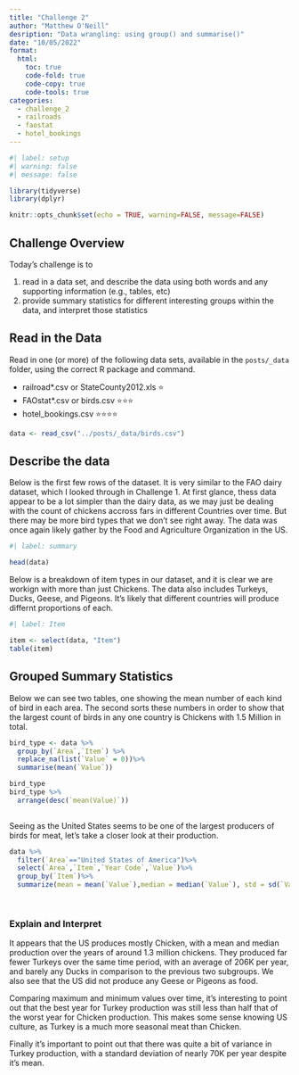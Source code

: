 ```yaml
---
title: "Challenge 2"
author: "Matthew O'Neill"
desription: "Data wrangling: using group() and summarise()"
date: "10/05/2022"
format:
  html:
    toc: true
    code-fold: true
    code-copy: true
    code-tools: true
categories:
  - challenge_2
  - railroads
  - faostat
  - hotel_bookings
---
```


```r
#| label: setup
#| warning: false
#| message: false

library(tidyverse)
library(dplyr)

knitr::opts_chunk$set(echo = TRUE, warning=FALSE, message=FALSE)
```

## Challenge Overview

Today's challenge is to

1)  read in a data set, and describe the data using both words and any supporting information (e.g., tables, etc)
2)  provide summary statistics for different interesting groups within the data, and interpret those statistics

## Read in the Data

Read in one (or more) of the following data sets, available in the `posts/_data` folder, using the correct R package and command.

-   railroad\*.csv or StateCounty2012.xls ⭐
-   FAOstat\*.csv or birds.csv ⭐⭐⭐
-   hotel_bookings.csv ⭐⭐⭐⭐

```r
data <- read_csv("../posts/_data/birds.csv")
```


## Describe the data

Below is the first few rows of the dataset. It is very similar to the FAO dairy dataset, which I looked through in Challenge 1. At first glance, thess data appear to be a lot simpler than the dairy data, as we may just be dealing with the count of chickens accross fars in different Countries over time. But there may be more bird types that we don't see right away. The data was once again likely gather by the Food and Agriculture Organization in the US. 

```r
#| label: summary

head(data)

```
Below is a breakdown of item types in our dataset, and it is clear we are workign with more than just Chickens. The data also includes Turkeys, Ducks, Geese, and Pigeons. It's likely that different countries will produce differnt proportions of each.

```r
#| label: Item

item <- select(data, "Item")
table(item)

```


## Grouped Summary Statistics

Below we can see two tables, one showing the mean number of each kind of bird in each area. The second sorts these numbers in order to show that the largest count of birds in any one country is Chickens with 1.5 Million in total.

```r

bird_type <- data %>%
  group_by(`Area`,`Item`) %>%
  replace_na(list(`Value` = 0))%>%
  summarise(mean(`Value`))

bird_type
bird_type %>%
  arrange(desc(`mean(Value)`))
  

```
Seeing as the United States seems to be one of the largest producers of birds for meat, let's take a closer look at their production.

```r

data %>%
  filter(`Area`=="United States of America")%>%
  select(`Area`,`Item`,`Year Code`,`Value`)%>%
  group_by(`Item`)%>%
  summarize(mean = mean(`Value`),median = median(`Value`), std = sd(`Value`), max = max(`Value`), min = min(`Value`))

  

```
### Explain and Interpret

It appears that the US produces mostly Chicken, with a mean and median production over the years of around 1.3 million chickens. They produced far fewer Turkeys over the same time period, with an average of 206K per year, and barely any Ducks in comparison to the previous two subgroups. We also see that the US did not produce any Geese or Pigeons as food.

Comparing maximum and minimum values over time, it's interesting to point out that the best year for Turkey production was still less than half that of the worst year for Chicken production. This makes some sense knowing US culture, as Turkey is a much more seasonal meat than Chicken.

Finally it's important to point out that there was quite a bit of variance in Turkey production, with a standard deviation of nearly 70K per year despite it's mean. 
